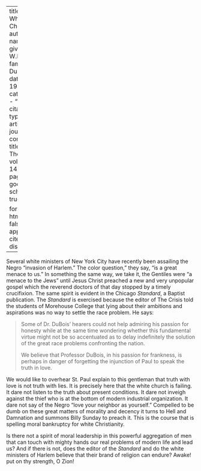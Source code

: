 
---
title: 'The White Church'
author:
  - name:
      given: W.E.B.
      family: Du Bois
date: May 1917
categories: 
  - ""
citation: 
  type: article-journal
  container-title: The Crisis
  volume: 14
  issue: 1
  page: 10
google-scholar: true

format:
  html:
    toc: false
    appendix-cite-as: display
---


Several white ministers of New York City have recently been assailing the Negro "invasion of Harlem." The 
color question," they say, "is a great  menace to us." 
In something the 
same way, we take it, the Gentiles were "a menace to the Jews" until Jesus Christ preached a new and very unpopular gospel which the reverend doctors of that day stopped by a timely crucifixion. The same spirit is evident in the Chicago *Standard*, a Baptist publication. The *Standard* is exercised because the editor of <span class="small-caps">The Crisis</span> told the students of Morehouse College that lying about their ambitions and aspirations was no way to settle the race problem. He says: 
 
>  Some of Dr. DuBois' hearers could not help admiring his passion for honesty while at the same time wondering whether this fundamental virtue might not be so accentuated as to delay indefinitely the solution of the great race problems confronting the nation. <p> We believe that Professor DuBois, in his passion for frankness, is perhaps in danger of forgetting the injunction of Paul to speak the truth in love.

We would like to overhear St. Paul explain to this gentleman that truth with love is not truth with lies. It is precisely here that the white church is failing. It dare not listen to the truth about present conditions. It dare not inveigh against the thief who is at the bottom of modern industrial organization. It dare not say of the Negro "love your neighbor as yourself." Compelled to be dumb on these great matters of morality and decency it turns to Hell and Damnation and summons Billy Sunday to preach it. This is the course that is spelling moral bankruptcy for white Christianity. 

Is there not a spirit of moral leadership in this powerful aggregation of men that can touch with mighty hands our real problems of modern life and lead us? And if there is not, does the editor of the *Standard* and do the white ministers of Harlem believe that their brand of religion can endure? Awake! put on thy strength, O Zion!

